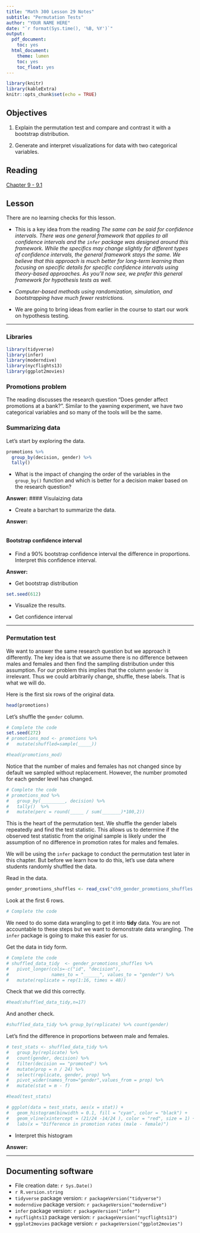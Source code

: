 ```yaml
---
title: "Math 300 Lesson 29 Notes"
subtitle: "Permutation Tests"
author: "YOUR NAME HERE"
date: "`r format(Sys.time(), '%B, %Y')`"
output:
  pdf_document:
    toc: yes
  html_document:
    theme: lumen
    toc: yes
    toc_float: yes
---
```



```r
library(knitr)
library(kableExtra)
knitr::opts_chunk$set(echo = TRUE)
```

## Objectives

1. Explain the permutation test and compare and contrast it with a bootstrap distribution.    

2. Generate and interpret visualizations for data with two categorical variables. 

## Reading 

[Chapter 9 - 9.1](https://moderndive.com/9-hypothesis-testing.html)


## Lesson 

There are no learning checks for this lesson. 

+ This is a key idea from the reading *The same can be said for confidence intervals. There was one general framework that applies to all confidence intervals and the `infer` package was designed around this framework. While the specifics may change slightly for different types of confidence intervals, the general framework stays the same. We believe that this approach is much better for long-term learning than focusing on specific details for specific confidence intervals using theory-based approaches. As you’ll now see, we prefer this general framework for hypothesis tests as well.*

+ *Computer-based methods using randomization, simulation, and bootstrapping have much fewer restrictions.*

+ We are going to bring ideas from earlier in the course to start our work on hypothesis testing.  

***

### Libraries 

```r
library(tidyverse)
library(infer)
library(moderndive)
library(nycflights13)
library(ggplot2movies)
```


### Promotions problem

The reading discusses the research question "Does gender affect promotions at a bank?". Similar to the yawning experiment, we have two categorical variables and so many of the tools will be the same.

### Summarizing data

Let's start by exploring the data.

```r
promotions %>% 
  group_by(decision, gender) %>%
  tally()
```

- What is the impact of changing the order of the variables in the `group_by()` function and which is better for a decision maker based on the research question?

**Answer:** 
#### Visulaizing data

- Create a barchart to summarize the data.

**Answer:** 

```r

```

#### Bootstrap confidence interval 

- Find a 90% bootstrap confidence interval the difference in proportions. Interpret this confidence interval.

**Answer:** 

- Get bootstrap distribution

```r
set.seed(612)


```


- Visualize the results.


- Get confidence interval

***

### Permutation test

We want to answer the same research question but we approach it differently. The key idea is that we assume there is no difference between males and females and then find the sampling distribution under this assumption. For our problem this implies that the column `gender` is irrelevant. Thus we could arbitrarily change, shuffle, these labels. That is what we will do.

Here is the first six rows of the original data.

```r
head(promotions)
```

Let's shuffle the `gender` column.

```r
# Complete the code
set.seed(272)
# promotions_mod <- promotions %>%
#   mutate(shuffled=sample(_____)) 
```


```r
#head(promotions_mod)
```

Notice that the number of males and females has not changed since by default we sampled without replacement. However, the number promoted for each gender level has changed.

```r
# Complete the code
# promotions_mod %>% 
#   group_by(_________, decision) %>%
#   tally()  %>%
#   mutate(perc = round(_____ / sum(_______)*100,2))
```

This is the heart of the permutation test. We shuffle the gender labels repeatedly and find the test statistic. This allows us to determine if the observed test statistic from the original sample is likely under the assumption of no difference in promotion rates for males and females.

We will be using the `infer` package to conduct the permutation test later in this chapter. But before we learn how to do this, let's use data where students randomly shuffled the data.

Read in the data.

```r
gender_promotions_shuffles <- read_csv("ch9_gender_promotions_shuffles.csv")
```

Look at the first 6 rows.

```r
# Complete the code

```

We need to do some data wrangling to get it into **tidy** data. You are not accountable to these steps but we want to demonstrate data wrangling. The `infer` package is going to make this easier for us.

Get the data in tidy form.

```r
# Complete the code
# shuffled_data_tidy  <- gender_promotions_shuffles %>%
#   pivot_longer(cols=-c("id", "decision"),
#                names_to = "______", values_to = "gender") %>%
#   mutate(replicate = rep(1:16, times = 48)) 
```

Check that we did this correctly.

```r
#head(shuffled_data_tidy,n=17)
``` 

And another check.

```r
#shuffled_data_tidy %>% group_by(replicate) %>% count(gender)
```

Let's find the difference in proportions between male and females.

```r
# test_stats <- shuffled_data_tidy %>%
#   group_by(replicate) %>%
#   count(gender, decision) %>%
#   filter(decision == "promoted") %>%
#   mutate(prop = n / 24) %>%
#   select(replicate, gender, prop) %>%
#   pivot_wider(names_from="gender",values_from = prop) %>%
#   mutate(stat = m - f)
```


```r
#head(test_stats)
```


```r
# ggplot(data = test_stats, aes(x = stat)) +
#   geom_histogram(binwidth = 0.1, fill = "cyan", color = "black") +
#   geom_vline(xintercept = (21/24 -14/24 ), color = "red", size = 1) +
#   labs(x = "Difference in promotion rates (male - female)")
```

- Interpret this histogram

**Answer:** 


***

## Documenting software 

  * File creation date: `r Sys.Date()`
  * `r R.version.string`
  * `tidyverse` package version: `r packageVersion("tidyverse")`
  * `moderndive` package version: `r packageVersion("moderndive")`
  * `infer` package version: `r packageVersion("infer")`
  * `nycflights13` package version: `r packageVersion("nycflights13")`
  * `ggplot2movies` package version: `r packageVersion("ggplot2movies")`

